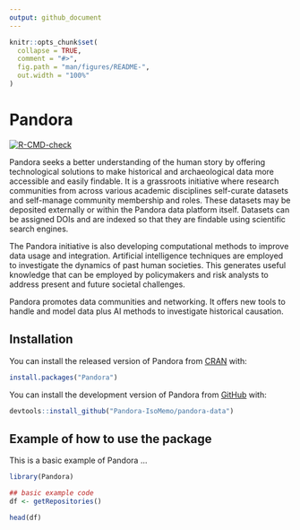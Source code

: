 ```yaml
---
output: github_document
---
```


<!-- README.md is generated from README.Rmd. Please edit that file -->

```r
knitr::opts_chunk$set(
  collapse = TRUE,
  comment = "#>",
  fig.path = "man/figures/README-",
  out.width = "100%"
)
```

# Pandora

<!-- badges: start -->
[![R-CMD-check](https://github.com/Pandora-IsoMemo/pandora-data/actions/workflows/R-CMD-check.yaml/badge.svg)](https://github.com/Pandora-IsoMemo/pandora-data/actions/workflows/R-CMD-check.yaml)
<!-- badges: end -->

Pandora seeks a better understanding of the human story by offering technological 
solutions to make historical and archaeological data more accessible and easily 
findable. It is a grassroots initiative where research communities from across 
various academic disciplines self-curate datasets and self-manage community 
membership and roles. These datasets may be deposited externally or within the 
Pandora data platform itself. Datasets can be assigned DOIs and are indexed so 
that they are findable using scientific search engines.

The Pandora initiative is also developing computational methods to improve data 
usage and integration. Artificial intelligence techniques are employed to 
investigate the dynamics of past human societies. This generates useful 
knowledge that can be employed by policymakers and risk analysts to address 
present and future societal challenges.

Pandora promotes data communities and networking. It offers new tools to handle 
and model data plus AI methods to investigate historical causation.

## Installation

You can install the released version of Pandora from [CRAN](https://CRAN.R-project.org) with:

```r
install.packages("Pandora")
```


You can install the development version of Pandora from [GitHub](https://github.com/) with:

```r
devtools::install_github("Pandora-IsoMemo/pandora-data")
```

## Example of how to use the package

This is a basic example of Pandora ...

```r
library(Pandora)

## basic example code
df <- getRepositories()

head(df)
```
